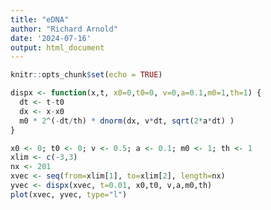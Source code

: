 ```yaml
---
title: "eDNA"
author: "Richard Arnold"
date: '2024-07-16'
output: html_document
---
```


```r
knitr::opts_chunk$set(echo = TRUE)
```

```r
dispx <- function(x,t, x0=0,t0=0, v=0,a=0.1,m0=1,th=1) {
  dt <- t-t0
  dx <- x-x0
  m0 * 2^(-dt/th) * dnorm(dx, v*dt, sqrt(2*a*dt) )
}
```

```r
x0 <- 0; t0 <- 0; v <- 0.5; a <- 0.1; m0 <- 1; th <- 1
xlim <- c(-3,3)
nx <- 201
xvec <- seq(from=xlim[1], to=xlim[2], length=nx)
yvec <- dispx(xvec, t=0.01, x0,t0, v,a,m0,th)
plot(xvec, yvec, type="l")

```

